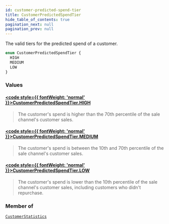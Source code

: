 ```yaml
---
id: customer-predicted-spend-tier
title: CustomerPredictedSpendTier
hide_table_of_contents: true
pagination_next: null
pagination_prev: null
---
```








The valid tiers for the predicted spend of a customer.

```graphql
enum CustomerPredictedSpendTier {
  HIGH
  MEDIUM
  LOW
}
```


### Values

#### [<code style={{ fontWeight: 'normal' }}>CustomerPredictedSpendTier.<b>HIGH</b></code>](#) 
> The customer's spend is higher than the 70th percentile of the sale channel's customer sales.
> 

#### [<code style={{ fontWeight: 'normal' }}>CustomerPredictedSpendTier.<b>MEDIUM</b></code>](#) 
> The customer's spend is between the 10th and 70th percentile of the sale channel's customer sales.
> 

#### [<code style={{ fontWeight: 'normal' }}>CustomerPredictedSpendTier.<b>LOW</b></code>](#) 
> The customer's spend is lower than the 10th percentile of the sale channel's customer sales, including customers who
didn't repurchase.
> 



### Member of

[`CustomerStatistics`](/objects/customer-statistics)  <Badge class="secondary" text="object"/>



